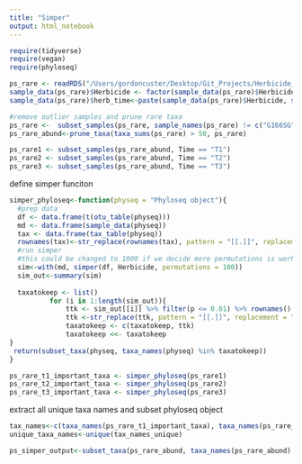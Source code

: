 ```yaml
---
title: "Simper"
output: html_notebook
---
```

```r
require(tidyverse)
require(vegan)
require(phyloseq)
```



```r
ps_rare <- readRDS("/Users/gordoncuster/Desktop/Git_Projects/Herbicide_Microbes_PT1/data/PhyloseqObjects/16S/HerbPt1_rare_16S.Rdata")
sample_data(ps_rare)$Herbicide <- factor(sample_data(ps_rare)$Herbicide, levels = c("Aatrex", "Clarity", "Hand","Non-Treated","Roundup Powermax"))
sample_data(ps_rare)$herb_time<-paste(sample_data(ps_rare)$Herbicide, sample_data(ps_rare)$Time, sep = "_")

#remove outlier samples and prune rare taxa
ps_rare <-  subset_samples(ps_rare, sample_names(ps_rare) != c("G166SG", "G065SG"))
ps_rare_abund<-prune_taxa(taxa_sums(ps_rare) > 50, ps_rare)
```

```r
ps_rare1 <- subset_samples(ps_rare_abund, Time == "T1")
ps_rare2 <- subset_samples(ps_rare_abund, Time == "T2")
ps_rare3 <- subset_samples(ps_rare_abund, Time == "T3")
```

define simper funciton
```r
simper_phyloseq<-function(physeq = "Phyloseq object"){
  #prep data
  df <- data.frame(t(otu_table(physeq)))
  md <- data.frame(sample_data(physeq))
  tax <- data.frame(tax_table(physeq))
  rownames(tax)<-str_replace(rownames(tax), pattern = "[[.]]", replacement = "=")
  #run simper
  #this could be changed to 1000 if we decide more permutations is worhtwhile, but while running on my laptop, I've gone with 100. 
  sim<-with(md, simper(df, Herbicide, permutations = 100))
  sim_out<-summary(sim)
  
  taxatokeep <- list()
          for (i in 1:length(sim_out)){
              ttk <- sim_out[[i]] %>% filter(p <= 0.01) %>% rownames()
              ttk <-str_replace(ttk, pattern = "[[.]]", replacement = "=")
              taxatokeep <- c(taxatokeep, ttk)
              taxatokeep <<- taxatokeep
} 
 return(subset_taxa(physeq, taxa_names(physeq) %in% taxatokeep))
}
```



```r
ps_rare_t1_important_taxa <- simper_phyloseq(ps_rare1)
ps_rare_t2_important_taxa <- simper_phyloseq(ps_rare2)
ps_rare_t3_important_taxa <- simper_phyloseq(ps_rare3)
```
extract all unique taxa names and subset phyloseq object
```r
tax_names<-c(taxa_names(ps_rare_t1_important_taxa), taxa_names(ps_rare_t3_important_taxa), taxa_names(ps_rare_t3_important_taxa))
unique_taxa_names<-unique(tax_names_unique)

ps_simper_output<-subset_taxa(ps_rare_abund, taxa_names(ps_rare_abund) %in% unique_taxa_names)
```

